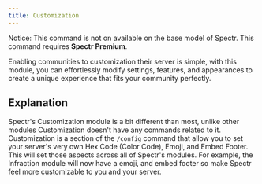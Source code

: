 ```yaml
---
title: Customization
---
```


<Info>Notice: This command is not on available on the base model of Spectr. This command requires **Spectr Premium**.</Info>

Enabling communities to customization their server is simple, with this module, you can effortlessly modify settings, features, and appearances to create a unique experience that fits your community perfectly.

## Explanation

Spectr's Customization module is a bit different than most, unlike other modules Customization doesn't have any commands related to it. Customization is a section of the `/config` command that allow you to set your server's very own Hex Code (Color Code), Emoji, and Embed Footer. This will set those aspects across all of Spectr's modules. For example, the Infraction module will now have a emoji, and embed footer so make Spectr feel more customizable to you and your server. 